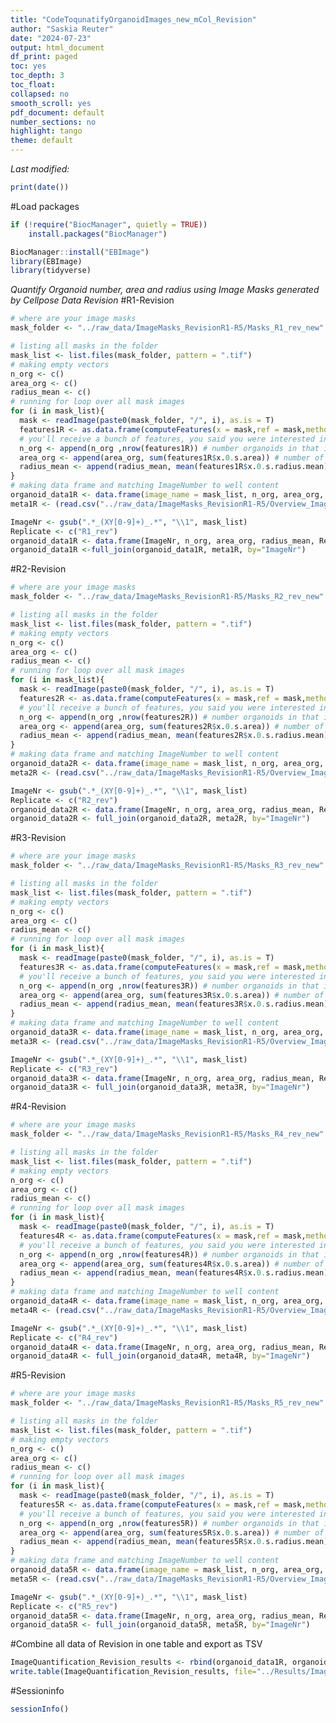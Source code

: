 ```yaml
---
title: "CodeToqunatifyOrganoidImages_new_mCol_Revision"
author: "Saskia Reuter"
date: "2024-07-23"
output: html_document
df_print: paged
toc: yes
toc_depth: 3
toc_float:
collapsed: no
smooth_scroll: yes
pdf_document: default
number_sections: no
highlight: tango
theme: default
---
```



*Last modified:*
```r
print(date())
```

#Load packages
```r
if (!require("BiocManager", quietly = TRUE))
    install.packages("BiocManager")

BiocManager::install("EBImage")
library(EBImage)
library(tidyverse)

```

*Quantify Organoid number, area and radius using Image Masks generated by Cellpose*
*Data Revision*
#R1-Revision
```r
# where are your image masks
mask_folder <- "../raw_data/ImageMasks_RevisionR1-R5/Masks_R1_rev_new"

# listing all masks in the folder
mask_list <- list.files(mask_folder, pattern = ".tif")
# making empty vectors
n_org <- c()
area_org <- c()
radius_mean <- c()
# running for loop over all mask images
for (i in mask_list){
  mask <- readImage(paste0(mask_folder, "/", i), as.is = T)
  features1R <- as.data.frame(computeFeatures(x = mask,ref = mask,methods.ref = c("computeFeatures.shape")))
  # you'll receive a bunch of features, you said you were interested in number of organoids and organoid area
  n_org <- append(n_org ,nrow(features1R)) # number organoids in that image
  area_org <- append(area_org, sum(features1R$x.0.s.area)) # number of pixels covered by organoid in that image
  radius_mean <- append(radius_mean, mean(features1R$x.0.s.radius.mean))
}
# making data frame and matching ImageNumber to well content
organoid_data1R <- data.frame(image_name = mask_list, n_org, area_org, radius_mean)
meta1R <- (read.csv("../raw_data/ImageMasks_RevisionR1-R5/Overview_ImageNr_WellContent_RevisionR1.csv", header = TRUE, sep=";"))

ImageNr <- gsub(".*_(XY[0-9]+)_.*", "\\1", mask_list)
Replicate <- c("R1_rev")
organoid_data1R <- data.frame(ImageNr, n_org, area_org, radius_mean, Replicate)
organoid_data1R <-full_join(organoid_data1R, meta1R, by="ImageNr")
```

#R2-Revision
```r
# where are your image masks
mask_folder <- "../raw_data/ImageMasks_RevisionR1-R5/Masks_R2_rev_new"

# listing all masks in the folder
mask_list <- list.files(mask_folder, pattern = ".tif")
# making empty vectors
n_org <- c()
area_org <- c()
radius_mean <- c()
# running for loop over all mask images
for (i in mask_list){
  mask <- readImage(paste0(mask_folder, "/", i), as.is = T)
  features2R <- as.data.frame(computeFeatures(x = mask,ref = mask,methods.ref = c("computeFeatures.shape")))
  # you'll receive a bunch of features, you said you were interested in number of organoids and organoid area
  n_org <- append(n_org ,nrow(features2R)) # number organoids in that image
  area_org <- append(area_org, sum(features2R$x.0.s.area)) # number of pixels covered by organoid in that image
  radius_mean <- append(radius_mean, mean(features2R$x.0.s.radius.mean))
}
# making data frame and matching ImageNumber to well content
organoid_data2R <- data.frame(image_name = mask_list, n_org, area_org, radius_mean)
meta2R <- (read.csv("../raw_data/ImageMasks_RevisionR1-R5/Overview_ImageNr_WellContent_RevisionR2-R5.csv", header = TRUE, sep=";"))

ImageNr <- gsub(".*_(XY[0-9]+)_.*", "\\1", mask_list)
Replicate <- c("R2_rev")
organoid_data2R <- data.frame(ImageNr, n_org, area_org, radius_mean, Replicate)
organoid_data2R <- full_join(organoid_data2R, meta2R, by="ImageNr")
```

#R3-Revision
```r
# where are your image masks
mask_folder <- "../raw_data/ImageMasks_RevisionR1-R5/Masks_R3_rev_new"

# listing all masks in the folder
mask_list <- list.files(mask_folder, pattern = ".tif")
# making empty vectors
n_org <- c()
area_org <- c()
radius_mean <- c()
# running for loop over all mask images
for (i in mask_list){
  mask <- readImage(paste0(mask_folder, "/", i), as.is = T)
  features3R <- as.data.frame(computeFeatures(x = mask,ref = mask,methods.ref = c("computeFeatures.shape")))
  # you'll receive a bunch of features, you said you were interested in number of organoids and organoid area
  n_org <- append(n_org ,nrow(features3R)) # number organoids in that image
  area_org <- append(area_org, sum(features3R$x.0.s.area)) # number of pixels covered by organoid in that image
  radius_mean <- append(radius_mean, mean(features3R$x.0.s.radius.mean))
}
# making data frame and matching ImageNumber to well content
organoid_data3R <- data.frame(image_name = mask_list, n_org, area_org, radius_mean)
meta3R <- (read.csv("../raw_data/ImageMasks_RevisionR1-R5/Overview_ImageNr_WellContent_RevisionR2-R5.csv", header = TRUE, sep=";"))

ImageNr <- gsub(".*_(XY[0-9]+)_.*", "\\1", mask_list)
Replicate <- c("R3_rev")
organoid_data3R <- data.frame(ImageNr, n_org, area_org, radius_mean, Replicate)
organoid_data3R <- full_join(organoid_data3R, meta3R, by="ImageNr")
```

#R4-Revision
```r
# where are your image masks
mask_folder <- "../raw_data/ImageMasks_RevisionR1-R5/Masks_R4_rev_new"

# listing all masks in the folder
mask_list <- list.files(mask_folder, pattern = ".tif")
# making empty vectors
n_org <- c()
area_org <- c()
radius_mean <- c()
# running for loop over all mask images
for (i in mask_list){
  mask <- readImage(paste0(mask_folder, "/", i), as.is = T)
  features4R <- as.data.frame(computeFeatures(x = mask,ref = mask,methods.ref = c("computeFeatures.shape")))
  # you'll receive a bunch of features, you said you were interested in number of organoids and organoid area
  n_org <- append(n_org ,nrow(features4R)) # number organoids in that image
  area_org <- append(area_org, sum(features4R$x.0.s.area)) # number of pixels covered by organoid in that image
  radius_mean <- append(radius_mean, mean(features4R$x.0.s.radius.mean))
}
# making data frame and matching ImageNumber to well content
organoid_data4R <- data.frame(image_name = mask_list, n_org, area_org, radius_mean)
meta4R <- (read.csv("../raw_data/ImageMasks_RevisionR1-R5/Overview_ImageNr_WellContent_RevisionR2-R5.csv", header = TRUE, sep=";"))

ImageNr <- gsub(".*_(XY[0-9]+)_.*", "\\1", mask_list)
Replicate <- c("R4_rev")
organoid_data4R <- data.frame(ImageNr, n_org, area_org, radius_mean, Replicate)
organoid_data4R <- full_join(organoid_data4R, meta4R, by="ImageNr")
```

#R5-Revision
```r
# where are your image masks
mask_folder <- "../raw_data/ImageMasks_RevisionR1-R5/Masks_R5_rev_new"

# listing all masks in the folder
mask_list <- list.files(mask_folder, pattern = ".tif")
# making empty vectors
n_org <- c()
area_org <- c()
radius_mean <- c()
# running for loop over all mask images
for (i in mask_list){
  mask <- readImage(paste0(mask_folder, "/", i), as.is = T)
  features5R <- as.data.frame(computeFeatures(x = mask,ref = mask,methods.ref = c("computeFeatures.shape")))
  # you'll receive a bunch of features, you said you were interested in number of organoids and organoid area
  n_org <- append(n_org ,nrow(features5R)) # number organoids in that image
  area_org <- append(area_org, sum(features5R$x.0.s.area)) # number of pixels covered by organoid in that image
  radius_mean <- append(radius_mean, mean(features5R$x.0.s.radius.mean))
}
# making data frame and matching ImageNumber to well content
organoid_data5R <- data.frame(image_name = mask_list, n_org, area_org, radius_mean)
meta5R <- (read.csv("../raw_data/ImageMasks_RevisionR1-R5/Overview_ImageNr_WellContent_RevisionR2-R5.csv", header = TRUE, sep=";"))

ImageNr <- gsub(".*_(XY[0-9]+)_.*", "\\1", mask_list)
Replicate <- c("R5_rev")
organoid_data5R <- data.frame(ImageNr, n_org, area_org, radius_mean, Replicate)
organoid_data5R <- full_join(organoid_data5R, meta5R, by="ImageNr")
```

#Combine all data of Revision in one table and export as TSV
```r
ImageQuantification_Revision_results <- rbind(organoid_data1R, organoid_data2R, organoid_data3R, organoid_data4R, organoid_data5R)
write.table(ImageQuantification_Revision_results, file="../Results/ImageQuantification_Revision_results.tsv")
```


#Sessioninfo
```r
sessionInfo()
```